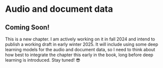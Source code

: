 # Audio and document data

::: {.callout-warning}

## Coming Soon!

This is a new chapter. I am actively working on it in fall 2024 and intend to publish a working draft in early winter 2025. It will include using some deep learning models for the audio and document data, so I need to think about how best to integrate the chapter this early in the book, long before deep learning is introduced. Stay tuned! 😎
:::

<!--
## Audio Data

- Focus will be on OpenAI's Whisper model


## Document Data

- Word documents
- PDFs
    - Older tools
    - Deep learning models (including images)
-->
